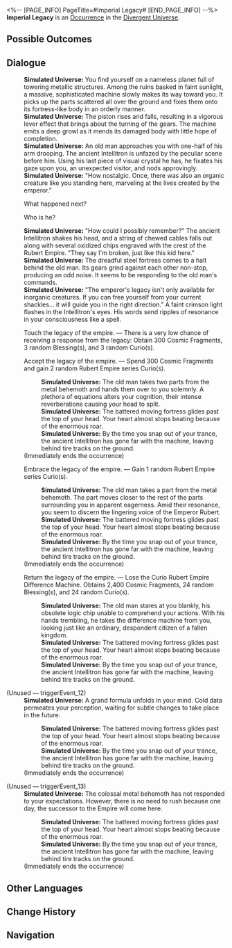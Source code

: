 <%-- [PAGE_INFO]
PageTitle=#Imperial Legacy#
[END_PAGE_INFO] --%>
{{Stub}}
{{Simulated Universe Event Infobox
|id            = 21501
|title         = 
|image         = Occurrence Machine Empire.png
|domains_su    = 
|domains_swarm = 
|domains_gng   = 
|domains_du    = Unknown
|domains_und   = 
|requirements  = 
|prev          = 
|next          = 
|characters    = 
|factions      = 
|order         = 
|order_du      = 097
}}
'''Imperial Legacy''' is an [[Divergent Universe/Occurrence|Occurrence]] in the [[Divergent Universe]].

==Possible Outcomes==
{{Possible Outcomes
|choice_1 = Touch the legacy of the empire.
|result_1 = There is a very low chance of receiving a response from the legacy: Obtain 300 Cosmic Fragments, 3 random Blessing(s), and 3 random Curio(s).

|choice_2 = Accept the legacy of the empire.
|result_2 = Spend 300 Cosmic Fragments and gain 2 random Rubert Empire series Curio(s).

|choice_3 = Embrace the legacy of the empire.
|result_3 = Gain 1 random Rubert Empire series Curio(s).

|choice_4 = Return the legacy of the empire.
|result_4 = Lose the Curio Rubert Empire Difference Machine. Obtains 2,400 Cosmic Fragments, 24 random Blessing(s), and 24 random Curio(s).

}}
<!--
==Gameplay Notes==
* 
-->
==Dialogue==
{{Dialogue Start}}
:'''Simulated Universe:''' You find yourself on a nameless planet full of towering metallic structures. Among the ruins basked in faint sunlight, a massive, sophisticated machine slowly makes its way toward you. It picks up the parts scattered all over the ground and fixes them onto its fortress-like body in an orderly manner.
:'''Simulated Universe:''' The piston rises and falls, resulting in a vigorous lever effect that brings about the turning of the gears. The machine emits a deep growl as it mends its damaged body with little hope of completion.
:'''Simulated Universe:''' An old man approaches you with one-half of his arm drooping. The ancient Intellitron is unfazed by the peculiar scene before him. Using his last piece of visual crystal he has, he fixates his gaze upon you, an unexpected visitor, and nods approvingly.
:'''Simulated Universe:''' "How nostalgic. Once, there was also an organic creature like you standing here, marveling at the lives created by the emperor."
:{{DIcon|Arrow}} What happened next?
:{{DIcon|Arrow}} Who is he?
:'''Simulated Universe:''' "How could I possibly remember?" The ancient Intellitron shakes his head, and a string of chewed cables falls out along with several oxidized chips engraved with the crest of the Rubert Empire. "They say I'm broken, just like this kid here."
:'''Simulated Universe:''' The dreadful steel fortress comes to a halt behind the old man. Its gears grind against each other non-stop, producing an odd noise. It seems to be responding to the old man's commands.
:'''Simulated Universe:''' "The emperor's legacy isn't only available for inorganic creatures. If you can free yourself from your current shackles... it will guide you in the right direction." A faint crimson light flashes in the Intellitron's eyes. His words send ripples of resonance in your consciousness like a spell.
:{{DIcon|Star}} Touch the legacy of the empire. &mdash; There is a very low chance of receiving a response from the legacy: Obtain 300 Cosmic Fragments, 3 random Blessing(s), and 3 random Curio(s).
:{{DIcon|Star}} Accept the legacy of the empire. &mdash; Spend 300 Cosmic Fragments and gain 2 random Rubert Empire series Curio(s).
::'''Simulated Universe:''' The old man takes two parts from the metal behemoth and hands them over to you solemnly. A plethora of equations alters your cognition, their intense reverberations causing your head to split.
::'''Simulated Universe:''' The battered moving fortress glides past the top of your head. Your heart almost stops beating because of the enormous roar.
::'''Simulated Universe:''' By the time you snap out of your trance, the ancient Intellitron has gone far with the machine, leaving behind tire tracks on the ground.
:;(Immediately ends the occurrence)
:{{DIcon|Star}} Embrace the legacy of the empire. &mdash; Gain 1 random Rubert Empire series Curio(s).
::'''Simulated Universe:''' The old man takes a part from the metal behemoth. The part moves closer to the rest of the parts surrounding you in apparent eagerness. Amid their resonance, you seem to discern the lingering voice of the Emperor Rubert.
::'''Simulated Universe:''' The battered moving fortress glides past the top of your head. Your heart almost stops beating because of the enormous roar.
::'''Simulated Universe:''' By the time you snap out of your trance, the ancient Intellitron has gone far with the machine, leaving behind tire tracks on the ground.
:;(Immediately ends the occurrence)
:{{DIcon|Star}} Return the legacy of the empire. &mdash; Lose the Curio Rubert Empire Difference Machine. Obtains 2,400 Cosmic Fragments, 24 random Blessing(s), and 24 random Curio(s).
::'''Simulated Universe:''' The old man stares at you blankly, his obsolete logic chip unable to comprehend your actions. With his hands trembling, he takes the difference machine from you, looking just like an ordinary, despondent citizen of a fallen kingdom.
::'''Simulated Universe:''' The battered moving fortress glides past the top of your head. Your heart almost stops beating because of the enormous roar.
::'''Simulated Universe:''' By the time you snap out of your trance, the ancient Intellitron has gone far with the machine, leaving behind tire tracks on the ground.


;(Unused &mdash; triggerEvent_12)
:'''Simulated Universe:''' A grand formula unfolds in your mind. Cold data permeates your perception, waiting for subtle changes to take place in the future.
::'''Simulated Universe:''' The battered moving fortress glides past the top of your head. Your heart almost stops beating because of the enormous roar.
::'''Simulated Universe:''' By the time you snap out of your trance, the ancient Intellitron has gone far with the machine, leaving behind tire tracks on the ground.
:;(Immediately ends the occurrence)

;(Unused &mdash; triggerEvent_13)
:'''Simulated Universe:''' The colossal metal behemoth has not responded to your expectations. However, there is no need to rush because one day, the successor to the Empire will come here.
::'''Simulated Universe:''' The battered moving fortress glides past the top of your head. Your heart almost stops beating because of the enormous roar.
::'''Simulated Universe:''' By the time you snap out of your trance, the ancient Intellitron has gone far with the machine, leaving behind tire tracks on the ground.
:;(Immediately ends the occurrence)
{{Dialogue End}}

==Other Languages==
{{Other Languages
|en   = Imperial Legacy
|zhs  = 帝国遗产
|zht  = 帝國遺產
|ja   = {{Rubi|帝国|ていこく}}の{{Rubi|遺産|いさん}}
|ko   = 제국의 유산
|es   = Legado imperial
|fr   = Héritage impérial
|ru   = Наследие империи
|th   = มรดกของจักรวรรดิ
|vi   = Di Sản Đế Quốc
|de   = Vermächtnis des Imperiums
|id   = Warisan Kekaisaran
|pt   = Legado Imperial
}}

==Change History==
{{Change History|2.3}}

==Navigation==
{{Occurrence Navbox}}